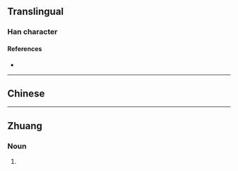 {{character info/new}}
{{also|崠|崬}}
==Translingual==

===Han character===
{{Han char|rn=46|rad=山|as=05|sn=8|four=|canj=UKD|ids=⿱山东}}

====References====
* {{Han ref|kx=0310.071|hdz=10766.090|uh=5CBD|ud=23741}}

----

==Chinese==
{{zh-see|崬}}

----

==Zhuang==

===Noun===
{{za-head|noun|t=崬}}

# {{za-sawndip form of|ts=s|ndoeng}}
